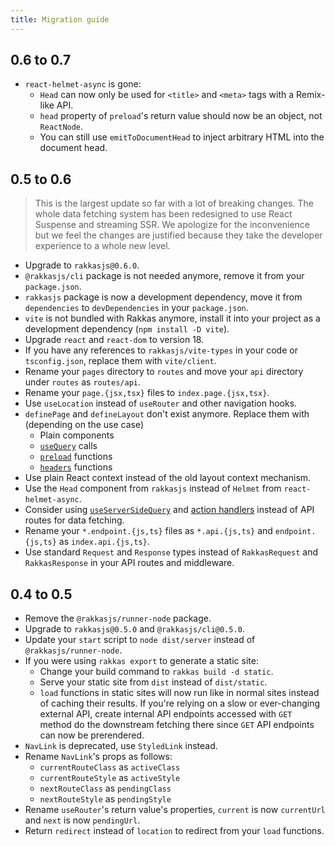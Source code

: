 ```yaml
---
title: Migration guide
---
```


## 0.6 to 0.7

- `react-helmet-async` is gone:
  - `Head` can now only be used for `<title>` and `<meta>` tags with a Remix-like API.
  - `head` property of `preload`'s return value should now be an object, not `ReactNode`.
  - You can still use `emitToDocumentHead` to inject arbitrary HTML into the document head.

## 0.5 to 0.6

> This is the largest update so far with a lot of breaking changes. The whole data fetching system has been redesigned to use React Suspense and streaming SSR. We apologize for the inconvenience but we feel the changes are justified because they take the developer experience to a whole new level.

- Upgrade to `rakkasjs@0.6.0`.
- `@rakkasjs/cli` package is not needed anymore, remove it from your `package.json`.
- `rakkasjs` package is now a development dependency, move it from `dependencies` to `devDependencies` in your `package.json`.
- `vite` is not bundled with Rakkas anymore, install it into your project as a development dependency (`npm install -D vite`).
- Upgrade `react` and `react-dom` to version 18.
- If you have any references to `rakkasjs/vite-types` in your code or `tsconfig.json`, replace them with `vite/client`.
- Rename your `pages` directory to `routes` and move your `api` directory under `routes` as `routes/api`.
- Rename your `page.{jsx,tsx}` files to `index.page.{jsx,tsx}`.
- Use `useLocation` instead of `useRouter` and other navigation hooks.
- `definePage` and `defineLayout` don't exist anymore. Replace them with (depending on the use case)
  - Plain components
  - [`useQuery`](/guide/use-query) calls
  - [`preload`](/guide/preload-function) functions
  - [`headers`](/guide/status-and-headers) functions
- Use plain React context instead of the old layout context mechanism.
- Use the `Head` component from `rakkasjs` instead of `Helmet` from `react-helmet-async`.
- Consider using [`useServerSideQuery`](/guide/use-server-side-query) and [action handlers](/guide/using-forms) instead of API routes for data fetching.
- Rename your `*.endpoint.{js,ts}` files as `*.api.{js,ts}` and `endpoint.{js,ts}` as `index.api.{js,ts}`.
- Use standard `Request` and `Response` types instead of `RakkasRequest` and `RakkasResponse` in your API routes and middleware.

## 0.4 to 0.5

- Remove the `@rakkasjs/runner-node` package.
- Upgrade to `rakkasjs@0.5.0` and `@rakkasjs/cli@0.5.0`.
- Update your `start` script to `node dist/server` instead of `@rakkasjs/runner-node`.
- If you were using `rakkas export` to generate a static site:
  - Change your build command to `rakkas build -d static`.
  - Serve your static site from `dist` instead of `dist/static`.
  - `load` functions in static sites will now run like in normal sites instead of caching their results. If you're relying on a slow or ever-changing external API, create internal API endpoints accessed with `GET` method do the downstream fetching there since `GET` API endpoints can now be prerendered.
- `NavLink` is deprecated, use `StyledLink` instead.
- Rename `NavLink`'s props as follows:
  - `currentRouteClass` as `activeClass`
  - `currentRouteStyle` as `activeStyle`
  - `nextRouteClass` as `pendingClass`
  - `nextRouteStyle` as `pendingStyle`
- Rename `useRouter`'s return value's properties, `current` is now `currentUrl` and `next` is now `pendingUrl`.
- Return `redirect` instead of `location` to redirect from your `load` functions.
